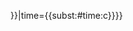 {{Primarysources{{<includeonly>subst:</includeonly>#switch:{{{1|}}}
|=
|#default={{<includeonly>subst:</includeonly>!}}{{{1}}}
}}|time={{<includeonly>subst:</includeonly>#time:c}}}}<noinclude>
{{AutoTemplateDoc}}
</noinclude>